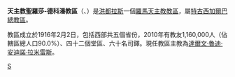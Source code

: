 {{unreferenced|time=2013-07-17T10:04:35+00:00}}
{{Infobox Roman Catholic diocese
|Roman Catholic Diocese of = 天主教聖羅莎-德科潘教區
|Latin name of diocese = Dioecesis Sanctae Rosae de Copán
|image = ChurchSantaRosa.jpg
|caption = 聖羅薩主教座堂
|location = [[洪都拉斯|洪都拉斯]]
|territory = 西部五省
|population = 1,160,000
|rite = 拉丁禮
|patron = 
|province =特古西加爾巴
|established = 1916年
|cathedral = [[聖羅薩主教座堂_(聖羅莎-德科潘)|聖羅薩主教座堂]]
|co-cathedral =
|leadership = 主教
|website =
|教宗 =
|metropolitan =
|ordinary = 達爾文·魯迪·安迪諾·拉米雷斯
|coadjutor bishop =
|auxiliary = 
}}

'''天主教聖羅莎-德科潘教區'''（{{lang-la|Dioecesis Sanctae Rosae de Copán}}、{{lang-es|Diócesis de Santa Rosa de Copán}}）是[[洪都拉斯|洪都拉斯]]一個[[羅馬天主教|羅馬天主教]][[教區|教區]]，屬[[天主教特古西加爾巴總教區|特古西加爾巴總教區]]。

教區成立於1916年2月2日，包括西部共五個省份，2010年有教友1,160,000人（佔轄區總人口90.0%）、四十二個堂區、六十名司鐸。現任教區主教為[[達爾文·魯迪·安迪諾·拉米雷斯|達爾文·魯迪·安迪諾·拉米雷斯]]。

{{洪都拉斯天主教教區}}
[[Category:宏都拉斯天主教教區|S]]